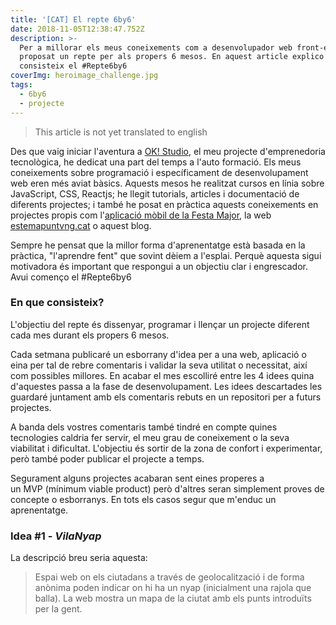 ```yaml
---
title: '[CAT] El repte 6by6'
date: 2018-11-05T12:38:47.752Z
description: >-
  Per a millorar els meus coneixements com a desenvolupador web front-end m'he
  proposat un repte per als propers 6 mesos. En aquest article explico en què
  consisteix el #Repte6by6
coverImg: heroimage_challenge.jpg
tags:
  - 6by6
  - projecte
---
```

> This article is not yet translated to english

Des que vaig iniciar l'aventura a [OK! Studio](https://www.okstudio.tech/), el meu projecte d'emprenedoria tecnològica, he dedicat una part del temps a l'auto formació. Els meus coneixements sobre programació i específicament de desenvolupament web eren més aviat bàsics. Aquests mesos he realitzat cursos en línia sobre JavaScript, CSS, Reactjs; he llegit tutorials, articles i documentació de diferents projectes; i també he posat en pràctica aquests coneixements en projectes propis com l'[aplicació mòbil de la Festa Major](https://www.okstudio.tech/aplicacio-festa-major-vilanova), la web [estemapuntvng.cat](https://www.estemapuntvng.cat/) o aquest blog.

Sempre he pensat que la millor forma d'aprenentatge està basada en la pràctica, "l'aprendre fent" que sovint dèiem a l'esplai. Perquè aquesta sigui motivadora és important que respongui a un objectiu clar i engrescador. Avui començo el #Repte6by6



### En que consisteix?

L'objectiu del repte és dissenyar, programar i llençar un projecte diferent cada mes durant els propers 6 mesos.

Cada setmana publicaré un esborrany d'idea per a una web, aplicació o eina per tal de rebre comentaris i validar la seva utilitat o necessitat, així com possibles millores. En acabar el mes escolliré entre les 4 idees quina d'aquestes passa a la fase de desenvolupament. Les idees descartades les guardaré juntament amb els comentaris rebuts en un repositori per a futurs projectes.

A banda dels vostres comentaris també tindré en compte quines tecnologies caldria fer servir, el meu grau de coneixement o la seva viabilitat i dificultat. L'objectiu és sortir de la zona de confort i experimentar, però també poder publicar el projecte a temps.

Segurament alguns projectes acabaran sent eines properes a un MVP (mínimum viable product) però d'altres seran simplement proves de concepte o esborranys. En tots els casos segur que m'enduc un aprenentatge.

### Idea #1 - _VilaNyap_

La descripció breu seria aquesta:

> Espai web on els ciutadans a través de geolocalització i de forma anònima poden indicar on hi ha un nyap (inicialment una rajola que balla). La web mostra un mapa de la ciutat amb els punts introduïts per la gent.
